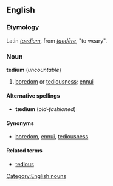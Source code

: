 ==English==
===Etymology===
Latin ''[[taedium]]'', from ''[[taedēre]]'', "to weary".

===Noun===
'''tedium''' (''uncountable'')

#[[boredom]] or [[tediousness]]; [[ennui]]

====Alternative spellings====
*'''tædium''' (''old-fashioned'')

====Synonyms====
*[[boredom]], [[ennui]], [[tediousness]]

====Related terms====
*[[tedious]]

[[Category:English nouns]]